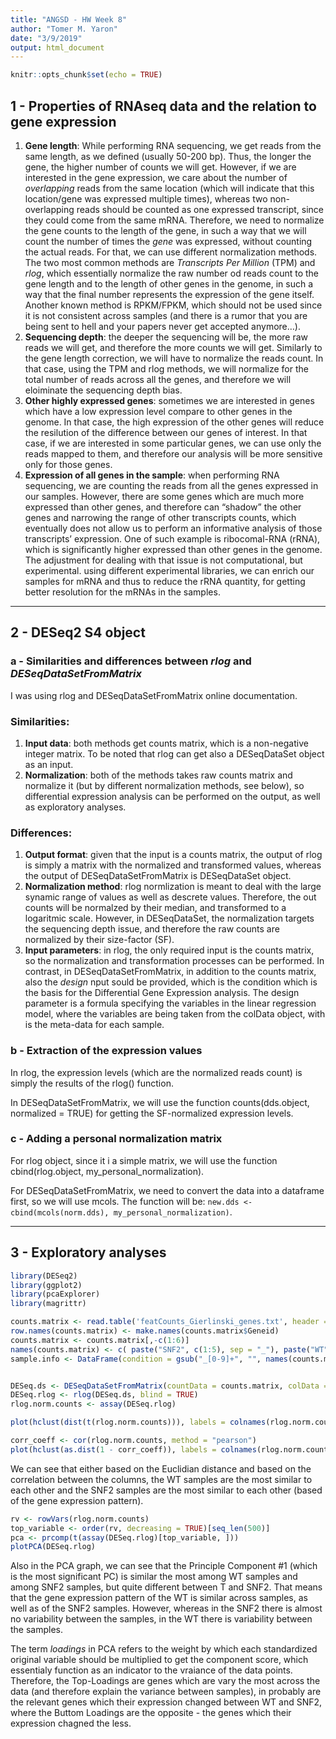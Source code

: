 ```yaml
---
title: "ANGSD - HW Week 8"
author: "Tomer M. Yaron"
date: "3/9/2019"
output: html_document
---
```


```r
knitr::opts_chunk$set(echo = TRUE)
```

## 1 - Properties of RNAseq data and the relation to gene expression

1. **Gene length**: While performing RNA sequencing, we get reads from the same length, as we defined (usually 50-200 bp). Thus, the longer the gene, the higher number of counts we will get. However, if we are interested in the gene expression, we care about the number of *overlapping* reads from the same location (which will indicate that this location/gene was expressed multiple times), whereas two non-overlapping reads should be counted as one expressed transcript, since they could come from the same mRNA. Therefore, we need to normalize the gene counts to the length of the gene, in such a way that we will count the number of times the *gene* was expressed, without counting the actual reads. For that, we can use different normalization methods. The two most common methods are *Transcripts Per Million* (TPM) and *rlog*, which essentially normalize the raw number od reads count to the gene length and to the length of other genes in the genome, in such a way that the final number represents the expression of the gene itself. Another known method is RPKM/FPKM, which should not be used since it is not consistent across samples (and there is a rumor that you are being sent to hell and your papers never get accepted anymore...).
2. **Sequencing depth**: the deeper the sequencing will be, the more raw reads we will get, and therefore the more counts we will get. Similarly to the  gene length correction, we will have to normalize the reads count. In that case, using the TPM and rlog methods, we will normalize for the total number of reads across all the genes, and therefore we will eloiminate the sequencing depth bias.
3. **Other highly expressed genes**: sometimes we are interested in genes which have a low expression level compare to other genes in the genome. In that case, the high expression of the other genes will reduce the resilution of the difference between our genes of interest. In that case, if we are interested in some particular genes, we can use only the reads mapped to them, and therefore our analysis will be more sensitive only for those genes.
4. **Expression of all genes in the sample**: when performing RNA sequencing, we are counting the reads from all the genes expressed in our samples. However, there are some genes which are much more expressed than other genes, and therefore can "shadow" the other genes and narrowing the range of other transcripts counts, which eventually does not allow us to perform an informative analysis of those transcripts' expression. One of such example is ribocomal-RNA (rRNA), which is significantly higher expressed than other genes in the genome. The adjustment for dealing with that issue is not computational, but experimental. using different experimental libraries, we can enrich our samples for mRNA and thus to reduce the rRNA quantity, for getting better resolution for the mRNAs in the samples.

_____________________________________________________________________

## 2 - DESeq2 S4 object

### a - Similarities and differences between *rlog* and *DESeqDataSetFromMatrix*

I was using rlog and DESeqDataSetFromMatrix online documentation.

### Similarities:
1. **Input data**: both methods get counts matrix, which is a non-negative integer matrix. To be noted that rlog can get also a DESeqDataSet object as an input.
2. **Normalization**: both of the methods takes raw counts matrix and normalize it (but by different normalization methods, see below), so differential expression analysis can be performed on the output, as well as exploratory analyses.

### Differences:
1. **Output format**: given that the input is a counts matrix, the output of rlog is simply a matrix with the normalized and transformed values, whereas the output of DESeqDataSetFromMatrix is DESeqDataSet object.
2. **Normalization method**: rlog normlization is meant to deal with the large synamic range of values as well as descrete values. Therefore, the out counts will be normalzed by their median, and transformed to a logaritmic scale. However, in DESeqDataSet, the normalization targets the sequencing depth issue, and therefore the raw counts are normalized by their size-factor (SF).
3. **Input parameters**: in rlog, the only required input is the counts matrix, so the normalization and transformation processes can be performed. In contrast, in DESeqDataSetFromMatrix, in addition to the counts matrix, also the *design* nput sould be provided, which is the condition which is the basis for the Differential Gene Expression analysis. The design parameter is a formula specifying the variables in the linear regression model, where the variables are being taken from the colData object, with is the meta-data for each sample.

### b - Extraction of the expression values

In rlog, the expression levels (which are the normalized reads count) is simply the results of the rlog() function.

In DESeqDataSetFromMatrix, we will use the function counts(dds.object, normalized = TRUE) for getting the SF-normalized expression levels.

### c - Adding a personal normalization matrix

For rlog object, since it i a simple matrix, we will use the function cbind(rlog.object, my_personal_normalization).

For DESeqDataSetFromMatrix, we need to convert the data into a dataframe first, so we will use mcols. The function will be: ```new.dds <- cbind(mcols(norm.dds), my_personal_normalization)```.

_____________________________________________________________________

## 3 - Exploratory analyses

```r

library(DESeq2)
library(ggplot2)
library(pcaExplorer)
library(magrittr)

counts.matrix <- read.table('featCounts_Gierlinski_genes.txt', header = TRUE)
row.names(counts.matrix) <- make.names(counts.matrix$Geneid)
counts.matrix <- counts.matrix[,-c(1:6)]
names(counts.matrix) <- c( paste("SNF2", c(1:5), sep = "_"), paste("WT", c(1:5), sep = "_"))
sample.info <- DataFrame(condition = gsub("_[0-9]+", "", names(counts.matrix)), row.names = names(counts.matrix) )


DESeq.ds <- DESeqDataSetFromMatrix(countData = counts.matrix, colData = sample.info, design = ~ condition)
DESeq.rlog <- rlog(DESeq.ds, blind = TRUE)
rlog.norm.counts <- assay(DESeq.rlog)

plot(hclust(dist(t(rlog.norm.counts))), labels = colnames(rlog.norm.counts), main = "rlog transformed read counts - Euclidean distance")

corr_coeff <- cor(rlog.norm.counts, method = "pearson")
plot(hclust(as.dist(1 - corr_coeff)), labels = colnames(rlog.norm.counts), main = "rlog transformed read counts - Correlation")

```


We can see that either based on the Euclidian distance and based on the correlation between the columns, the WT samples are the most similar to each other and the SNF2 samples are the most similar to each other (based of the gene expression pattern).

```r

rv <- rowVars(rlog.norm.counts)
top_variable <- order(rv, decreasing = TRUE)[seq_len(500)]
pca <- prcomp(t(assay(DESeq.rlog)[top_variable, ]))
plotPCA(DESeq.rlog)

```

Also in the PCA graph, we can see that the Principle Component #1 (which is the most significant PC) is similar the most among WT samples and among SNF2 samples, but quite different between T and SNF2. That means that the gene expression pattern of the WT is similar across samples, as well as of the SNF2 samples. However, whereas in the SNF2 there is almost no variability between the samples, in the WT there is variability between the samples.

The term *loadings* in PCA refers to the weight by which each standardized original variable should be multiplied to get the component score, which essentialy function as an indicator to the vraiance of the data points. Therefore, the Top-Loadings are genes which are vary the most across the data (and therefore explain the variance between samples), in probably are the relevant genes which their expression changed between WT and SNF2, where the Buttom Loadings are the opposite - the genes which their expression chagned the less.